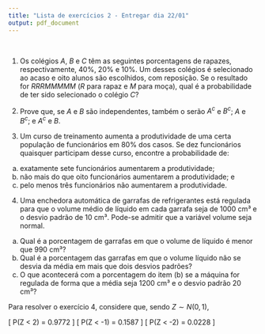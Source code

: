```yaml
---
title: "Lista de exercícios 2 - Entregar dia 22/01"
output: pdf_document
---
```


\pagenumbering{gobble}


\ \

1. Os colégios $A$, $B$ e $C$ têm as seguintes porcentagens de rapazes, respectivamente, 40%, 20% e 10%. Um desses colégios é selecionado ao acaso e oito alunos são escolhidos, com reposição. Se o resultado for $RRRMMMMM$ ($R$ para rapaz e $M$ para moça), qual é a probabilidade de ter sido selecionado o colégio $C$?

2. Prove que, se $A$ e $B$ são independentes, também o serão $A^c$ e $B^c$; $A$ e $B^c$; e $A^c$ e $B$.

3. Um curso de treinamento aumenta a produtividade de uma certa população de funcionários em 80% dos casos. Se dez funcionários quaisquer participam desse curso, encontre a probabilidade de:

a) exatamente sete funcionários aumentarem a produtividade;
b) não mais do que oito funcionários aumentarem a produtividade; e
c) pelo menos três funcionários não aumentarem a produtividade.

4. Uma enchedora automática de garrafas de refrigerantes está regulada para que o volume médio de líquido em cada garrafa seja de 1000 cm³ e o desvio padrão de 10 cm³. Pode-se admitir que a variável volume seja normal. 

a) Qual é a porcentagem de garrafas em que o volume de líquido é menor que 990 cm³?
b) Qual é a porcentagem das garrafas em que o volume líquido não se desvia da média em mais que dois desvios padrões?
c) O que acontecerá com a porcentagem do item (b) se a máquina for regulada de forma que a média seja 1200 cm³ e o desvio padrão 20 cm³?

Para resolver o exercício 4, considere que, sendo $Z \sim N(0,1)$,

\[
P(Z < 2) = 0.9772
\]
\[
P(Z < -1) = 0.1587
\]
\[
P(Z < -2) = 0.0228
\]